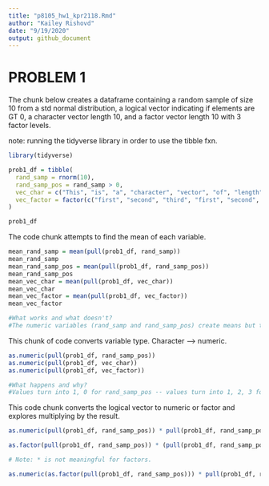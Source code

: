 ```yaml
---
title: "p8105_hw1_kpr2118.Rmd"
author: "Kailey Rishovd"
date: "9/19/2020"
output: github_document
---
```

# PROBLEM 1 

The chunk below creates a dataframe containing a random sample of size 10 from a std normal distribution, a logical vector indicating if elements are GT 0, a character vector length 10, and a factor vector length 10 with 3 factor levels. 

note: running the tidyverse library in order to use the tibble fxn. 

```r
library(tidyverse)

prob1_df = tibble(
  rand_samp = rnorm(10),
  rand_samp_pos = rand_samp > 0,
  vec_char = c("This", "is", "a", "character", "vector", "of", "length", "ten", "characters", "right"),
  vec_factor = factor(c("first", "second", "third", "first", "second", "third", "first", "second", "third", "first"))
)

prob1_df
```

The code chunk attempts to find the mean of each variable. 

```r
mean_rand_samp = mean(pull(prob1_df, rand_samp))
mean_rand_samp
mean_rand_samp_pos = mean(pull(prob1_df, rand_samp_pos))
mean_rand_samp_pos
mean_vec_char = mean(pull(prob1_df, vec_char))
mean_vec_char
mean_vec_factor = mean(pull(prob1_df, vec_factor))
mean_vec_factor

#What works and what doesn't?
#The numeric variables (rand_samp and rand_samp_pos) create means but the non-numeric variables (vec_char and vec_factor) return NA.
```

This chunk of code converts variable type. Character --> numeric. 

```r
as.numeric(pull(prob1_df, rand_samp_pos))
as.numeric(pull(prob1_df, vec_char))
as.numeric(pull(prob1_df, vec_factor))

#What happens and why? 
#Values turn into 1, 0 for rand_samp_pos -- values turn into 1, 2, 3 for vec_factor -- values for vec_char result in NA. Vec_char is non-numeric and has no numeric conversion. This is just like the means example above. 
```

This code chunk converts the logical vector to numeric or factor and explores multiplying by the result.

```r
as.numeric(pull(prob1_df, rand_samp_pos)) * pull(prob1_df, rand_samp_pos)

as.factor(pull(prob1_df, rand_samp_pos)) * (pull(prob1_df, rand_samp_pos))

# Note: * is not meaningful for factors. 

as.numeric(as.factor(pull(prob1_df, rand_samp_pos))) * pull(prob1_df, rand_samp_pos)

```


